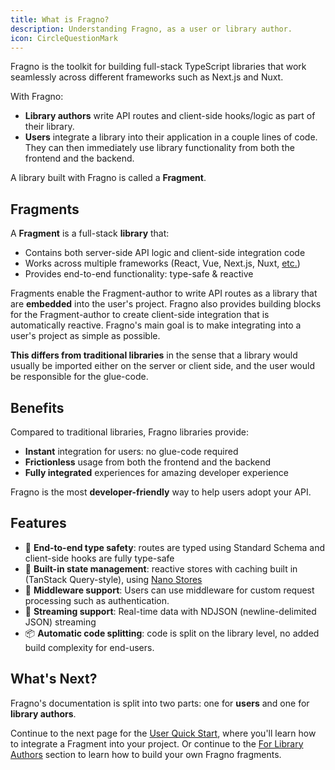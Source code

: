 ```yaml
---
title: What is Fragno?
description: Understanding Fragno, as a user or library author.
icon: CircleQuestionMark
---
```



Fragno is the toolkit for building full-stack TypeScript libraries that work seamlessly across
different frameworks such as Next.js and Nuxt.

With Fragno:

- **Library authors** write API routes and client-side hooks/logic as part of their library.
- **Users** integrate a library into their application in a couple lines of code. They can then
  immediately use library functionality from both the frontend and the backend.

A library built with Fragno is called a **Fragment**.

## Fragments

A **Fragment** is a full-stack **library** that:

- Contains both server-side API logic and client-side integration code
- Works across multiple frameworks (React, Vue, Next.js, Nuxt, [etc.](./docs/frameworks))
- Provides end-to-end functionality: type-safe & reactive

Fragments enable the Fragment-author to write API routes as a library that are **embedded** into the
user's project. Fragno also provides building blocks for the Fragment-author to create client-side
integration that is automatically reactive. Fragno's main goal is to make integrating into a user's
project as simple as possible.

**This differs from traditional libraries** in the sense that a library would usually be imported
either on the server or client side, and the user would be responsible for the glue-code.

## Benefits

Compared to traditional libraries, Fragno libraries provide:

- **Instant** integration for users: no glue-code required
- **Frictionless** usage from both the frontend and the backend
- **Fully integrated** experiences for amazing developer experience

Fragno is the most **developer-friendly** way to help users adopt your API.

## Features

- 🔐 **End-to-end type safety**: routes are typed using Standard Schema and client-side hooks are
  fully type-safe
- 🚀 **Built-in state management**: reactive stores with caching built in (TanStack Query-style),
  using [Nano Stores](https://github.com/nanostores/nanostores)
- 🔄 **Middleware support**: Users can use middleware for custom request processing such as
  authentication.
- 🌊 **Streaming support**: Real-time data with NDJSON (newline-delimited JSON) streaming
- 📦 **Automatic code splitting**: code is split on the library level, no added build complexity for
  end-users.

## What's Next?

Fragno's documentation is split into two parts: one for **users** and one for **library authors**.

Continue to the next page for the [User Quick Start](./docs/user-quick-start), where you'll learn
how to integrate a Fragment into your project. Or continue to the
[For Library Authors](./docs/for-library-authors/getting-started) section to learn how to build your
own Fragno fragments.

<Cards>
  <Card
    title="User Quick Start"
    href="/docs/user-quick-start"
    description="Learn how to integrate Fragments into your project"
  />
  <Card
    title="For Library Authors"
    href="/docs/for-library-authors/getting-started"
    description="Learn how to build your own Fragments"
  />
</Cards>
